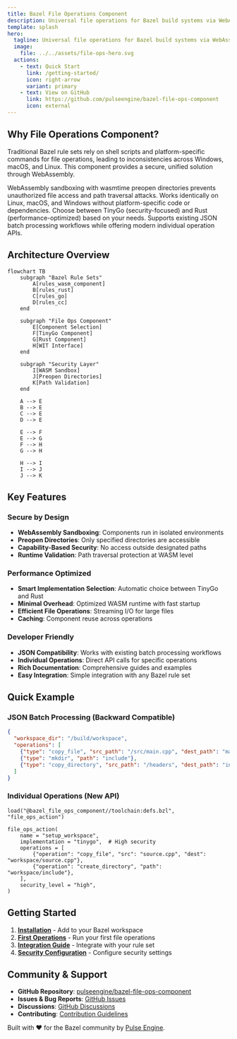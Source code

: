 ```yaml
---
title: Bazel File Operations Component
description: Universal file operations for Bazel build systems via WebAssembly components
template: splash
hero:
  tagline: Universal file operations for Bazel build systems via WebAssembly components with enhanced security and cross-platform support
  image:
    file: ../../assets/file-ops-hero.svg
  actions:
    - text: Quick Start
      link: /getting-started/
      icon: right-arrow
      variant: primary
    - text: View on GitHub
      link: https://github.com/pulseengine/bazel-file-ops-component
      icon: external
---
```



## Why File Operations Component?

Traditional Bazel rule sets rely on shell scripts and platform-specific commands for file operations, leading to inconsistencies across Windows, macOS, and Linux. This component provides a secure, unified solution through WebAssembly.

<CardGrid stagger>
  <Card title="🔒 Enhanced Security" icon="shield">
    WebAssembly sandboxing with wasmtime preopen directories prevents unauthorized file access and path traversal attacks.
  </Card>
  
  <Card title="🌍 Cross-Platform" icon="laptop">
    Works identically on Linux, macOS, and Windows without platform-specific code or dependencies.
  </Card>
  
  <Card title="⚡ Dual Implementation" icon="rocket">
    Choose between TinyGo (security-focused) and Rust (performance-optimized) based on your needs.
  </Card>
  
  <Card title="🔄 Backward Compatible" icon="puzzle">
    Supports existing JSON batch processing workflows while offering modern individual operation APIs.
  </Card>
</CardGrid>

## Architecture Overview

```mermaid
flowchart TB
    subgraph "Bazel Rule Sets"
        A[rules_wasm_component]
        B[rules_rust]  
        C[rules_go]
        D[rules_cc]
    end
    
    subgraph "File Ops Component"
        E[Component Selection]
        F[TinyGo Component]
        G[Rust Component]
        H[WIT Interface]
    end
    
    subgraph "Security Layer"
        I[WASM Sandbox]
        J[Preopen Directories]
        K[Path Validation]
    end
    
    A --> E
    B --> E  
    C --> E
    D --> E
    
    E --> F
    E --> G
    F --> H
    G --> H
    
    H --> I
    I --> J
    J --> K
```

## Key Features

### Secure by Design
- **WebAssembly Sandboxing**: Components run in isolated environments
- **Preopen Directories**: Only specified directories are accessible
- **Capability-Based Security**: No access outside designated paths
- **Runtime Validation**: Path traversal protection at WASM level

### Performance Optimized
- **Smart Implementation Selection**: Automatic choice between TinyGo and Rust
- **Minimal Overhead**: Optimized WASM runtime with fast startup
- **Efficient File Operations**: Streaming I/O for large files
- **Caching**: Component reuse across operations

### Developer Friendly
- **JSON Compatibility**: Works with existing batch processing workflows  
- **Individual Operations**: Direct API calls for specific operations
- **Rich Documentation**: Comprehensive guides and examples
- **Easy Integration**: Simple integration with any Bazel rule set

## Quick Example

### JSON Batch Processing (Backward Compatible)
```json
{
  "workspace_dir": "/build/workspace",
  "operations": [
    {"type": "copy_file", "src_path": "/src/main.cpp", "dest_path": "main.cpp"},
    {"type": "mkdir", "path": "include"},
    {"type": "copy_directory", "src_path": "/headers", "dest_path": "include"}
  ]
}
```

### Individual Operations (New API)
```starlark
load("@bazel_file_ops_component//toolchain:defs.bzl", "file_ops_action")

file_ops_action(
    name = "setup_workspace",
    implementation = "tinygo",  # High security
    operations = [
        {"operation": "copy_file", "src": "source.cpp", "dest": "workspace/source.cpp"},
        {"operation": "create_directory", "path": "workspace/include"},
    ],
    security_level = "high",
)
```

## Getting Started

1. **[Installation](/installation/)** - Add to your Bazel workspace
2. **[First Operations](/first-operations/)** - Run your first file operations
3. **[Integration Guide](/integration/rules-wasm-component/)** - Integrate with your rule set
4. **[Security Configuration](/security/levels/)** - Configure security settings

## Community & Support

- **GitHub Repository**: [pulseengine/bazel-file-ops-component](https://github.com/pulseengine/bazel-file-ops-component)
- **Issues & Bug Reports**: [GitHub Issues](https://github.com/pulseengine/bazel-file-ops-component/issues)
- **Discussions**: [GitHub Discussions](https://github.com/pulseengine/bazel-file-ops-component/discussions)
- **Contributing**: [Contribution Guidelines](https://github.com/pulseengine/bazel-file-ops-component/blob/main/CONTRIBUTING.md)

Built with ❤️ for the Bazel community by [Pulse Engine](https://pulseengine.eu).